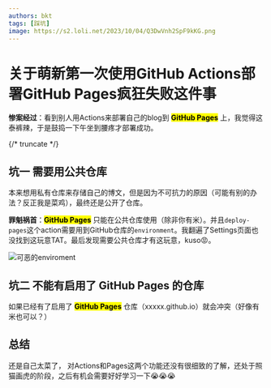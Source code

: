 ```yaml
---
authors: bkt
tags: [踩坑]
image: https://s2.loli.net/2023/10/04/Q3DwVnh2SpF9kKG.png
---
```



# 关于萌新第一次使用GitHub Actions部署GitHub Pages疯狂失败这件事

**惨案经过**：看到别人用Actions来部署自己的blog到 <Mark>**GitHub Pages**</Mark> 上，我觉得这泰裤辣，于是鼓捣一下午坐到腰疼才部署成功。

{/* truncate */}

## 坑一 需要用公共仓库

本来想用私有仓库来存储自己的博文，但是因为不可抗力的原因（可能有别的办法？反正我是菜鸡），最终还是公开了仓库。

**罪魁祸首**：<Mark>**GitHub Pages**</Mark> 只能在公共仓库使用（除非你有米）。并且`deploy-pages`这个action需要用到GitHub仓库的`environment`。我翻遍了Settings页面也没找到这玩意TAT。最后发现需要公共仓库才有这玩意，kuso😡。

![可恶的enviroment](https://s2.loli.net/2023/10/04/OYw7n6gy2j9C5GN.png)

## 坑二 不能有启用了 GitHub Pages 的仓库

如果已经有了启用了 <Mark>**GitHub Pages**</Mark> 仓库（xxxxx.github.io）就会冲突（好像有米也可以？）

## 总结

<Spoiler>还是自己太菜了，</Spoiler>
对Actions和Pages这两个功能还没有很细致的了解，还处于照猫画虎的阶段，之后有机会需要好好学习一下😭😭😭
